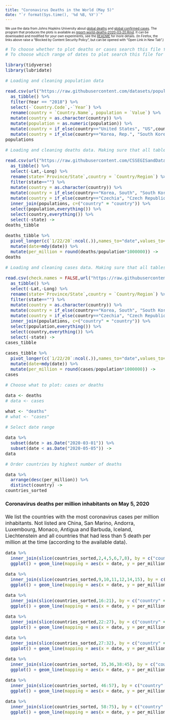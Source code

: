 ```yaml
---
title: "Coronavirus Deaths in the World (May 5)"
date: "`r format(Sys.time(), '%d %B, %Y')`"
---
```


<font size=1>
We use the data from Johns Hopkins University about [global deaths](https://github.com/CSSEGISandData/COVID-19/blob/master/csse_covid_19_data/csse_covid_19_time_series/time_series_covid19_deaths_global.csv)  and [global confirmed cases](https://github.com/CSSEGISandData/COVID-19/blob/master/csse_covid_19_data/csse_covid_19_time_series/time_series_covid19_confirmed_global.csv). The program that produces the plots is available as [report-world-deaths-2020-03-20.Rmd](https://github.com/alexhkurz/coronavirus-in-R/blob/master/reports/report-world-deaths-2020-03-20.Rmd). It can be downloaded and modified for your own experiments, see the [README](https://github.com/alexhkurz/coronavirus-in-R/) for more details. (In Firefox, the links above raise a "Blocked by Content Security Policy", but can be opened with "Open Link in New Tab".)
</font>

<font size=3>

```r

# To choose whether to plot deaths or cases search this file for "what"
# To choose which range of dates to plot search this file for "subset(date"

library(tidyverse)
library(lubridate)

# Loading and cleaning population data

read.csv(url("https://raw.githubusercontent.com/datasets/population/master/data/population.csv")) %>%
  as_tibble() %>%
  filter(Year == "2018") %>%
  select(-`Country.Code`,-`Year`) %>%
  rename(country = `Country.Name`, population = `Value`) %>%
  mutate(country = as.character(country)) %>%
  mutate(population = as.numeric(population)) %>%
  mutate(country = if_else(country=="United States", "US",country)) %>%
  mutate(country = if_else(country=="Korea, Rep.", "South Korea",country)) ->
populations

# Loading and cleaning deaths data. Making sure that all tables have the same country names.

read.csv(url("https://raw.githubusercontent.com/CSSEGISandData/COVID-19/master/csse_covid_19_data/csse_covid_19_time_series/time_series_covid19_deaths_global.csv"),check.names = FALSE) %>%
  as_tibble() %>%
  select(-Lat,-Long) %>%
  rename(state=`Province/State`,country = `Country/Region`) %>%
  filter(state=="") %>%
  mutate(country = as.character(country)) %>%
  mutate(country = if_else(country=="Korea, South", "South Korea",country)) %>%
  mutate(country = if_else(country=="Czechia", "Czech Republic",country)) %>%
  inner_join(populations, c=("country" = "country")) %>%
  select(population,everything()) %>%
  select(country,everything()) %>%
  select(-state) ->
deaths_tibble

deaths_tibble %>%
  pivot_longer(c(`1/22/20`:ncol(.)),names_to="date",values_to="deaths") %>%
  mutate(date=mdy(date)) %>%
  mutate(per_million = round(deaths/population*1000000)) ->
deaths

# Loading and cleaning cases data. Making sure that all tables have the same country names.

read.csv(check.names = FALSE,url("https://raw.githubusercontent.com/CSSEGISandData/COVID-19/master/csse_covid_19_data/csse_covid_19_time_series/time_series_covid19_confirmed_global.csv")) %>%
  as_tibble() %>%
  select(-Lat,-Long) %>%
  rename(state=`Province/State`,country = `Country/Region`) %>%
  filter(state=="") %>%
  mutate(country = as.character(country)) %>%
  mutate(country = if_else(country=="Korea, South", "South Korea",country)) %>%
  mutate(country = if_else(country=="Czechia", "Czech Republic",country)) %>%
  inner_join(populations, c=("country" = "country")) %>%
  select(population,everything()) %>%
  select(country,everything()) %>%
  select(-state) ->
cases_tibble

cases_tibble %>%
  pivot_longer(c(`1/22/20`:ncol(.)),names_to="date",values_to="cases") %>%
  mutate(date=mdy(date)) %>%
  mutate(per_million = round(cases/population*1000000)) ->
cases
```


```r

# Choose what to plot: cases or deaths 

data <- deaths
# data <- cases

what <- "deaths"
# what <- "cases"
```

```r

# Select date range

data %>%
  subset(date > as.Date("2020-03-01")) %>%
  subset(date < as.Date("2020-05-05")) ->
data
```

```r

# Order countries by highest number of deaths

data %>%
  arrange(desc(per_million)) %>%
  distinct(country) ->
countries_sorted
```


#### Coronavirus deaths per million inhabitants on May 5, 2020

We list the countries with the most coronavirus cases per million inhabitants. Not listed are China, San Marino, Andorra, Luxembourg, Monaco, Antigua and Barbuda, Iceland, Liechtenstein and all countries that had less than 5 death per million at the time (according to the available data).


```r
data %>%
  inner_join(slice(countries_sorted,2,4,5,6,7,8), by = c("country" = "country")) %>%
  ggplot() + geom_line(mapping = aes(x = date, y = per_million, color = country)) + labs(x="",y=paste(what,"per million"))
```

```r
data %>%
  inner_join(slice(countries_sorted,9,10,11,12,14,15), by = c("country" = "country")) %>%
  ggplot() + geom_line(mapping = aes(x = date, y = per_million, color = country)) + labs(x="",y=paste(what,"per million"))
```


```r
data %>%
  inner_join(slice(countries_sorted,16:21), by = c("country" = "country")) %>%
  ggplot() + geom_line(mapping = aes(x = date, y = per_million, color = country)) + labs(x="",y=paste(what,"per million"))
```

```r
data %>%
  inner_join(slice(countries_sorted,22:27), by = c("country" = "country")) %>%
  ggplot() + geom_line(mapping = aes(x = date, y = per_million, color = country)) + labs(x="",y=paste(what,"per million"))
```

```r
data %>%
  inner_join(slice(countries_sorted,27:32), by = c("country" = "country")) %>%
  ggplot() + geom_line(mapping = aes(x = date, y = per_million, color = country)) + labs(x="",y=paste(what,"per million"))
```

```r
data %>%
  inner_join(slice(countries_sorted, 35,36,38:45), by = c("country" = "country")) %>%
  ggplot() + geom_line(mapping = aes(x = date, y = per_million, color = country)) + labs(x="",y=paste(what,"per million"))
```

```r
data %>%
  inner_join(slice(countries_sorted, 46:57), by = c("country" = "country")) %>%
  ggplot() + geom_line(mapping = aes(x = date, y = per_million, color = country)) + labs(x="",y=paste(what,"per million"))
```

```r
data %>%
  inner_join(slice(countries_sorted, 58:75), by = c("country" = "country")) %>%
  ggplot() + geom_line(mapping = aes(x = date, y = per_million, color = country)) + labs(x="",y=paste(what,"per million"))
```

</font>
